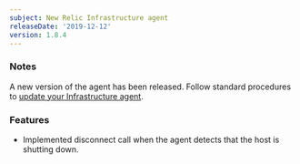 ```yaml
---
subject: New Relic Infrastructure agent
releaseDate: '2019-12-12'
version: 1.8.4
---
```


### Notes

A new version of the agent has been released. Follow standard procedures to [update your Infrastructure agent](/docs/infrastructure/new-relic-infrastructure/installation/update-infrastructure-agent).

### Features

* Implemented disconnect call when the agent detects that the host is shutting down.
